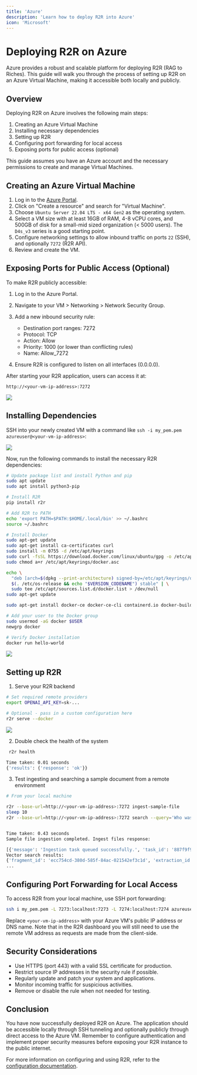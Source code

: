 ```yaml
---
title: 'Azure'
description: 'Learn how to deploy R2R into Azure'
icon: 'Microsoft'
---
```


# Deploying R2R on Azure

Azure provides a robust and scalable platform for deploying R2R (RAG to Riches). This guide will walk you through the process of setting up R2R on an Azure Virtual Machine, making it accessible both locally and publicly.

## Overview

Deploying R2R on Azure involves the following main steps:

1. Creating an Azure Virtual Machine
2. Installing necessary dependencies
3. Setting up R2R
4. Configuring port forwarding for local access
5. Exposing ports for public access (optional)

This guide assumes you have an Azure account and the necessary permissions to create and manage Virtual Machines.

## Creating an Azure Virtual Machine

1. Log in to the [Azure Portal](https://portal.azure.com/).
2. Click on "Create a resource" and search for "Virtual Machine".
3. Choose `Ubuntu Server 22.04 LTS - x64 Gen2` as the operating system.
4. Select a VM size with at least 16GB of RAM, 4-8 vCPU cores, and 500GB of disk for a small-mid sized organization (< 5000 users). The `D4s_v3` series is a good starting point.
5. Configure networking settings to allow inbound traffic on ports `22` (SSH), and optionally `7272` (R2R API).
6. Review and create the VM.


## Exposing Ports for Public Access (Optional)

To make R2R publicly accessible:

1. Log in to the Azure Portal.
2. Navigate to your VM > Networking > Network Security Group.
3. Add a new inbound security rule:
   - Destination port ranges: 7272
   - Protocol: TCP
   - Action: Allow
   - Priority: 1000 (or lower than conflicting rules)
   - Name: Allow_7272

4. Ensure R2R is configured to listen on all interfaces (0.0.0.0).

After starting your R2R application, users can access it at:

```
http://<your-vm-ip-address>:7272
```

<Frame caption="Opening ports 7272 in our Azure cloud deployment">
  <img src="/images/azure_security.png" />
</Frame>

## Installing Dependencies

SSH into your newly created VM with a command like `ssh -i my_pem.pem azureuser@<your-vm-ip-address>`:

<Frame caption="System info at first connection to the remote instance">
  <img src="/images/ssh_print.png" />
</Frame>

Now, run the following commands to install the necessary R2R dependencies:


```bash
# Update package list and install Python and pip
sudo apt update
sudo apt install python3-pip

# Install R2R
pip install r2r

# Add R2R to PATH
echo 'export PATH=$PATH:$HOME/.local/bin' >> ~/.bashrc
source ~/.bashrc

# Install Docker
sudo apt-get update
sudo apt-get install ca-certificates curl
sudo install -m 0755 -d /etc/apt/keyrings
sudo curl -fsSL https://download.docker.com/linux/ubuntu/gpg -o /etc/apt/keyrings/docker.asc
sudo chmod a+r /etc/apt/keyrings/docker.asc

echo \
  "deb [arch=$(dpkg --print-architecture) signed-by=/etc/apt/keyrings/docker.asc] https://download.docker.com/linux/ubuntu \
  $(. /etc/os-release && echo "$VERSION_CODENAME") stable" | \
  sudo tee /etc/apt/sources.list.d/docker.list > /dev/null
sudo apt-get update

sudo apt-get install docker-ce docker-ce-cli containerd.io docker-buildx-plugin docker-compose-plugin

# Add your user to the Docker group
sudo usermod -aG docker $USER
newgrp docker

# Verify Docker installation
docker run hello-world
```

<Frame caption="Successful Docker hello-world output">
  <img src="/images/docker_hello_world.png" />
</Frame>


## Setting up R2R

1. Serve your R2R backend

```bash
# Set required remote providers
export OPENAI_API_KEY=sk-...

# Optional - pass in a custom configuration here
r2r serve --docker
```


<Frame caption="Printout for a successful deployment">
  <img src="images/azure_deployment.png" />
</Frame>

2. Double check the health of the system

```bash
 r2r health
```

```bash
Time taken: 0.01 seconds
{'results': {'response': 'ok'}}
```

3. Test ingesting and searching a sample document from a remote environment

```bash
# From your local machine

r2r --base-url=http://<your-vm-ip-address>:7272 ingest-sample-file
sleep 10
r2r --base-url=http://<your-vm-ip-address>:7272 search --query='Who was aristotle?'
```

```bash

Time taken: 0.43 seconds
Sample file ingestion completed. Ingest files response:

[{'message': 'Ingestion task queued successfully.', 'task_id': '887f9f99-cc18-4c1e-8f61-facf1d212334', 'document_id': '9fbe403b-c11c-5aae-8ade-ef22980c3ad1'}]
Vector search results:
{'fragment_id': 'ecc754cd-380d-585f-84ac-021542ef3c1d', 'extraction_id': '92d78034-8447-5046-bf4d-e019932fbc20', 'document_id': '9fbe403b-c11c-5aae-8ade-ef22980c3ad1', 'user_id': '2acb499e-8428-543b-bd85-0d9098718220', 'collection_ids': [], 'score': 0.7822163571248282, 'text': 'Aristotle[A] (Greek: Ἀριστοτέλης Aristotélēs, pronounced [aristotélɛːs]; 384–322 BC) was an Ancient Greek philosopher and polymath. His writings cover a broad range of subjects spanning the natural sciences, philosophy, linguistics, economics, politics, psychology, and the arts. As the founder of the Peripatetic school of philosophy in the Lyceum in Athens, he began the wider Aristotelian tradition that followed, which set the groundwork for the development of modern science.', 'metadata': {'title': 'aristotle.txt', 'version': 'v0', 'chunk_order': 0, 'document_type': 'txt', 'unstructured_filetype': 'text/plain', 'unstructured_languages': ['eng'], 'partitioned_by_unstructured': True, 'associatedQuery': 'Who was aristotle?'}}
...
```

## Configuring Port Forwarding for Local Access

To access R2R from your local machine, use SSH port forwarding:

```bash
ssh i my_pem.pem -L 7273:localhost:7273 -L 7274:localhost:7274 azureuser@<your-vm-ip-address>
```

Replace `<your-vm-ip-address>` with your Azure VM's public IP address or DNS name. Note that in the R2R dashboard you will still need to use the remote VM address as requests are made from the client-side.

## Security Considerations

- Use HTTPS (port 443) with a valid SSL certificate for production.
- Restrict source IP addresses in the security rule if possible.
- Regularly update and patch your system and applications.
- Monitor incoming traffic for suspicious activities.
- Remove or disable the rule when not needed for testing.

## Conclusion

You have now successfully deployed R2R on Azure. The application should be accessible locally through SSH tunneling and optionally publicly through direct access to the Azure VM. Remember to configure authentication and implement proper security measures before exposing your R2R instance to the public internet.

For more information on configuring and using R2R, refer to the [configuration documentation](/documentation/configuration/introduction).
